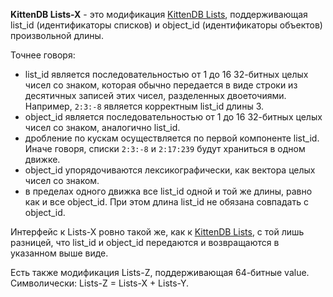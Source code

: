 '''KittenDB Lists-X''' - это модификация [[Kitten_DB_Lists.wiki|KittenDB Lists]], поддерживающая list_id (идентификаторы списков) и object_id (идентификаторы объектов) произвольной длины.

Точнее говоря:
* list_id является последовательностью от 1 до 16 32-битных целых чисел со знаком, которая обычно передается в виде строки из десятичных записей этих чисел, разделенных двоеточиями. Например, <code>2:3:-8</code> является корректным list_id длины 3.
* object_id является последовательностью от 1 до 16 32-битных целых чисел со знаком, аналогично list_id.
* дробление по кускам осуществляется по первой компоненте list_id. Иначе говоря, списки <code>2:3:-8</code> и <code>2:17:239</code> будут храниться в одном движке.
* object_id упорядочиваются лексикографически, как вектора целых чисел со знаком.
* в пределах одного движка все list_id одной и той же длины, равно как и все object_id. При этом длина list_id не обязана совпадать с object_id.

Интерфейс к Lists-X ровно такой же, как к [[Kitten_DB_Lists.wiki|KittenDB Lists]], с той лишь разницей, что list_id и object_id передаются и возвращаются в указанном выше виде.

Есть также модификация Lists-Z, поддерживающая 64-битные value. Символически: Lists-Z = Lists-X + Lists-Y.

